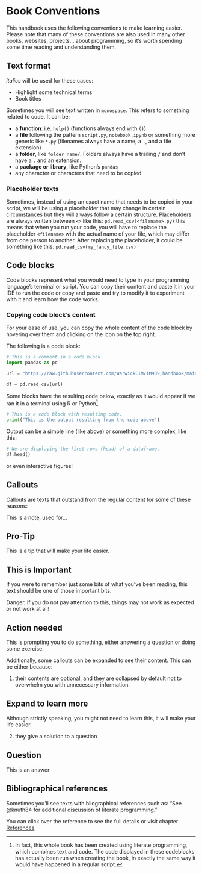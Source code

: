 # Book Conventions {.unnumbered}

This handbook uses the following conventions to make learning easier. Please note that many of these conventions are also used in many other books, websites, projects... about programming, so it's worth spending some time reading and understanding them.

## Text format

*italics* will be used for these cases:

-   Highlight some technical terms
-   Book titles

Sometimes you will see text written in `monospace`. This refers to something related to code. It can be:

-   a **function**: i.e. `help()` (functions always end with `()`)
-   a **file** following the pattern `script.py`, `notebook.ipynb` or something more generic like `*.py` (filenames always have a name, a `.`, and a file extension)
-   a **folder**, like `folder_name/`. Folders always have a trailing `/` and don't have a `.` and an extension.
-   a **package or library**, like Python's `pandas` 
-   any character or characters that need to be copied.

### Placeholder texts

Sometimes, instead of using an exact name that needs to be copied in your script, we will be using a placeholder that may change in certain circumstances but they will always follow a certain structure. Placeholders are always written between `<>` like this: `pd.read_csv(<filename>.py)` this means that when you run your code, you will have to replace the placeholder `<filename>` with the actual name of your file, which may differ from one person to another. After replacing the placeholder, it could be something like this: `pd.read_csv(my_fancy_file.csv)`

## Code blocks {#sec-code-blocks}

Code blocks represent what you would need to type in your programming language's terminal or script. You can copy their content and paste it in your IDE to run the code or copy and paste and try to modify it to experiment with it and learn how the code works.

::: callout-tip
### Copying code block's content

For your ease of use, you can copy the whole content of the code block by hovering over them and clicking on the icon on the top right.
:::

The following is a code block:

```python
# This is a comment in a code block.
import pandas as pd 

url = "https://raw.githubusercontent.com/WarwickCIM/IM939_handbook/main/content/labs/Lab_1/data/office_ratings.csv"

df = pd.read_csv(url)
```

Some blocks have the resulting code below, exactly as it would appear if we ran it in a terminal using R or Python[^conventions-2].

[^conventions-2]: In fact, this whole book has been created using literate programming, which combines text and code. The code displayed in these codeblocks has actually been run when creating the book, in exactly the same way it would have happened in a regular script. 

```python
# This is a code block with resulting code.
print("This is the output resulting from the code above")
```

Output can be a simple line (like above) or something more complex, like this:

```python

# We are displaying the first rows (head) of a dataframe.
df.head()
```

or even interactive figures!




## Callouts

Callouts are texts that outstand from the regular content for some of these reasons:

::: callout-note
This is a note, used for...
:::

::: callout-tip
## Pro-Tip

This is a tip that will make your life easier.
:::

::: callout-important
## This is Important

If you were to remember just some bits of what you've been reading, this text should be one of those important bits.
:::

::: callout-warning
Danger, if you do not pay attention to this, things may not work as expected or not work at all!
:::

::: callout-caution
## Action needed

This is prompting you to do something, either answering a question or doing some exercise.
:::

Additionally, some callouts can be expanded to see their content. This can be either because:

1.  their contents are optional, and they are collapsed by default not to overwhelm you with unnecessary information.

::: {.callout-tip collapse="true"}
## Expand to learn more

Although strictly speaking, you might not need to learn this, it will make your life easier.
:::

2.  they give a solution to a question

::: {.callout-caution collapse="true"}
## Question

This is an answer
:::

## Bibliographical references

Sometimes you'll see texts with bliographical references such as: "See @knuth84 for additional discussion of literate programming."

You can click over the reference to see the full details or visit chapter [References](references.qmd)
